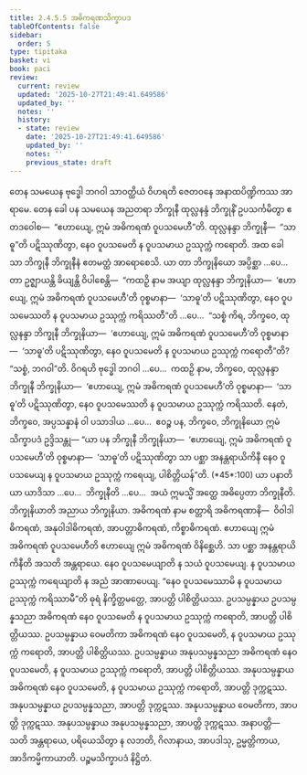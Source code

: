 ```yaml
---
title: 2.4.5.5 အဓိကရဏသိက္ခာပဒ
tableOfContents: false
sidebar:
  order: 5
type: tipitaka
basket: vi
book: paci
review:
  current: review
  updated: '2025-10-27T21:49:41.649586'
  updated_by: ''
  notes: ''
  history:
  - state: review
    date: '2025-10-27T21:49:41.649586'
    updated_by: ''
    notes: ''
    previous_state: draft
---
```



<ReviewStatus review={frontmatter.review} showDetails={true} />

<HypothesisAnnotation frontmatter={frontmatter} />

<DynamicBreadcrumb />

<Division number="994" book="paci" e="ch" v="2" p="395">

<Paragraph number="3025" book="paci">
တေန သမယေန ဗုဒ္ဓေါ ဘဂဝါ သာဝတ္ထိယံ ဝိဟရတိ ဇေတဝနေ အနာထပိဏ္ဍိကဿ အာရာမေ. တေန ခေါ ပန သမယေန အညတရာ ဘိက္ခုနီ ထုလ္လနန္ဒံ ဘိက္ခုနိံ ဥပသင်္ကမိတွာ ဧတဒဝေါစ—  “ဧဟာယျေ, ဣမံ အဓိကရဏံ ဝူပသမေဟီ”တိ. ထုလ္လနန္ဒာ ဘိက္ခုနီ—  “သာဓူ”တိ ပဋိဿုဏိတွာ, နေဝ ဝူပသမေတိ န ဝူပသမာယ ဥဿုက္ကံ ကရောတိ.
</Paragraph>

<Paragraph number="3026" book="paci">
အထ ခေါ သာ ဘိက္ခုနီ ဘိက္ခုနီနံ ဧတမတ္ထံ အာရောစေသိ. ယာ တာ ဘိက္ခုနိယော အပ္ပိစ္ဆာ …ပေ…  တာ ဥဇ္ဈာယန္တိ ခိယျန္တိ ဝိပါစေန္တိ—  “ကထဉှိ နာမ အယျာ ထုလ္လနန္ဒာ ဘိက္ခုနိယာ—  ‘ဧဟာယျေ, ဣမံ အဓိကရဏံ ဝူပသမေဟီ’တိ ဝုစ္စမာနာ—  ‘သာဓူ’တိ ပဋိဿုဏိတွာ, နေဝ ဝူပသမေဿတိ န ဝူပသမာယ ဥဿုက္ကံ ကရိဿတီ”တိ …ပေ…  “သစ္စံ ကိရ, ဘိက္ခဝေ, ထုလ္လနန္ဒာ ဘိက္ခုနီ ဘိက္ခုနိယာ—  ‘ဧဟာယျေ, ဣမံ အဓိကရဏံ ဝူပသမေဟီ’တိ ဝုစ္စမာနာ—  ‘သာဓူ’တိ ပဋိဿုဏိတွာ, နေဝ ဝူပသမေတိ န ဝူပသမာယ ဥဿုက္ကံ ကရောတီ”တိ? “သစ္စံ, ဘဂဝါ”တိ. ဝိဂရဟိ ဗုဒ္ဓေါ ဘဂဝါ …ပေ…  ကထဉှိ နာမ, ဘိက္ခဝေ, ထုလ္လနန္ဒာ ဘိက္ခုနီ ဘိက္ခုနိယာ—  ‘ဧဟာယျေ, ဣမံ အဓိကရဏံ ဝူပသမေဟီ’တိ ဝုစ္စမာနာ—  ‘သာဓူ’တိ ပဋိဿုဏိတွာ, နေဝ ဝူပသမေဿတိ န ဝူပသမာယ ဥဿုက္ကံ ကရိဿတိ. နေတံ, ဘိက္ခဝေ, အပ္ပသန္နာနံ ဝါ ပသာဒါယ …ပေ…  ဧဝဉ္စ ပန, ဘိက္ခဝေ, ဘိက္ခုနိယော ဣမံ သိက္ခာပဒံ ဥဒ္ဒိသန္တု—
</Paragraph>

</Division>
<Division number="995" book="paci" e="ch" v="2" p="396">

<Paragraph number="3027" book="paci">
<Emphasis>“ယာ ပန ဘိက္ခုနီ ဘိက္ခုနိယာ—  ‘ဧဟာယျေ, ဣမံ အဓိကရဏံ ဝူပသမေဟီ’တိ ဝုစ္စမာနာ—  ‘သာဓူ’တိ ပဋိဿုဏိတွာ သာ ပစ္ဆာ အနန္တရာယိကိနီ နေဝ ဝူပသမေယျ န ဝူပသမာယ ဥဿုက္ကံ ကရေယျ, ပါစိတ္တိယန်”</Emphasis>တိ. (*45*:<Emphasis>100</Emphasis>)
</Paragraph>

</Division>
<Division number="996" book="paci" e="ch" v="2" p="396">

<Paragraph number="3028" book="paci">
<Emphasis>ယာ ပနာ</Emphasis>တိ ယာ ယာဒိသာ …ပေ…  <Emphasis>ဘိက္ခုနီ</Emphasis>တိ …ပေ…  အယံ ဣမသ္မိံ အတ္ထေ အဓိပ္ပေတာ ဘိက္ခုနီတိ.
</Paragraph>

<Paragraph number="3029" book="paci">
<Emphasis>ဘိက္ခုနိယာ</Emphasis>တိ အညာယ ဘိက္ခုနိယာ.
</Paragraph>

<Paragraph number="3030" book="paci">
<Emphasis>အဓိကရဏံ</Emphasis> နာမ စတ္တာရိ အဓိကရဏာနိ—  ဝိဝါဒါဓိကရဏံ, အနုဝါဒါဓိကရဏံ, အာပတ္တာဓိကရဏံ, ကိစ္စာဓိကရဏံ.
</Paragraph>

<Paragraph number="3031" book="paci">
<Emphasis>ဧဟာယျေ ဣမံ အဓိကရဏံ ဝူပသမေဟီ</Emphasis>တိ ဧဟာယျေ ဣမံ အဓိကရဏံ ဝိနိစ္ဆေဟိ.
</Paragraph>

<Paragraph number="3032" book="paci">
<Emphasis>သာ ပစ္ဆာ အနန္တရာယိကိနီ</Emphasis>တိ အသတိ အန္တရာယေ.
</Paragraph>

<Paragraph number="3033" book="paci">
<Emphasis>နေဝ ဝူပသမေယျာ</Emphasis>တိ န သယံ ဝူပသမေယျ.
</Paragraph>

<Paragraph number="3034" book="paci">
<Emphasis>န ဝူပသမာယ ဥဿုက္ကံ ကရေယျာ</Emphasis>တိ န အညံ အာဏာပေယျ. “နေဝ ဝူပသမေဿာမိ န ဝူပသမာယ ဥဿုက္ကံ ကရိဿာမီ”တိ ဓုရံ နိက္ခိတ္တမတ္တေ, အာပတ္တိ ပါစိတ္တိယဿ.
</Paragraph>

</Division>
<Division number="997" book="paci" e="ch" v="2" p="397">

<Paragraph number="3035" book="paci">
ဥပသမ္ပန္နာယ ဥပသမ္ပန္နသညာ အဓိကရဏံ နေဝ ဝူပသမေတိ န ဝူပသမာယ ဥဿုက္ကံ ကရောတိ, အာပတ္တိ ပါစိတ္တိယဿ. ဥပသမ္ပန္နာယ ဝေမတိကာ အဓိကရဏံ နေဝ ဝူပသမေတိ, န ဝူပသမာယ ဥဿုက္ကံ ကရောတိ, အာပတ္တိ ပါစိတ္တိယဿ. ဥပသမ္ပန္နာယ အနုပသမ္ပန္နသညာ အဓိကရဏံ နေဝ ဝူပသမေတိ, န ဝူပသမာယ ဥဿုက္ကံ ကရောတိ, အာပတ္တိ ပါစိတ္တိယဿ.
</Paragraph>

<Paragraph number="3036" book="paci">
အနုပသမ္ပန္နာယ အဓိကရဏံ နေဝ ဝူပသမေတိ, န ဝူပသမာယ ဥဿုက္ကံ ကရောတိ, အာပတ္တိ ဒုက္ကဋဿ. အနုပသမ္ပန္နာယ ဥပသမ္ပန္နသညာ, အာပတ္တိ ဒုက္ကဋဿ. အနုပသမ္ပန္နာယ ဝေမတိကာ, အာပတ္တိ ဒုက္ကဋဿ. အနုပသမ္ပန္နာယ အနုပသမ္ပန္နသညာ, အာပတ္တိ ဒုက္ကဋဿ.
</Paragraph>

</Division>
<Division number="998" book="paci" e="ch" v="2" p="397">

<Paragraph number="3037" book="paci">
အနာပတ္တိ—  သတိ အန္တရာယေ, ပရိယေသိတွာ န လဘတိ, ဂိလာနာယ, အာပဒါသု, ဥမ္မတ္တိကာယ, အာဒိကမ္မိကာယာတိ.

</Paragraph>
</Division>

<Paragraph number="3038" type="center" book="paci">
ပဉ္စမသိက္ခာပဒံ နိဋ္ဌိတံ.
</Paragraph>